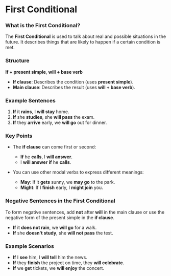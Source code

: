 # First Conditional

### What is the First Conditional?

The **First Conditional** is used to talk about real and possible situations in the future. It describes things that are likely to happen if a certain condition is met.

### Structure

**If + present simple**, **will + base verb**

- **If clause**: Describes the condition (uses **present simple**).
- **Main clause**: Describes the result (uses **will + base verb**).

### Example Sentences

1. **If** it **rains**, I **will stay** home.
2. **If** she **studies**, she **will pass** the exam.
3. **If** they **arrive** early, we **will go** out for dinner.

### Key Points

- The **if clause** can come first or second:
  - **If** he **calls**, I **will answer**.
  - I **will answer** **if** he **calls**.

- You can use other modal verbs to express different meanings:
  - **May**: If it **gets** sunny, we **may go** to the park.
  - **Might**: If I **finish** early, I **might join** you.

### Negative Sentences in the First Conditional

To form negative sentences, add **not** after **will** in the main clause or use the negative form of the present simple in the **if clause**.

- **If** it **does not rain**, we **will go** for a walk.
- **If** she **doesn't study**, she **will not pass** the test.

### Example Scenarios

- **If** I **see** him, I **will tell** him the news.
- **If** they **finish** the project on time, they **will celebrate**.
- **If** we **get** tickets, we **will enjoy** the concert.
